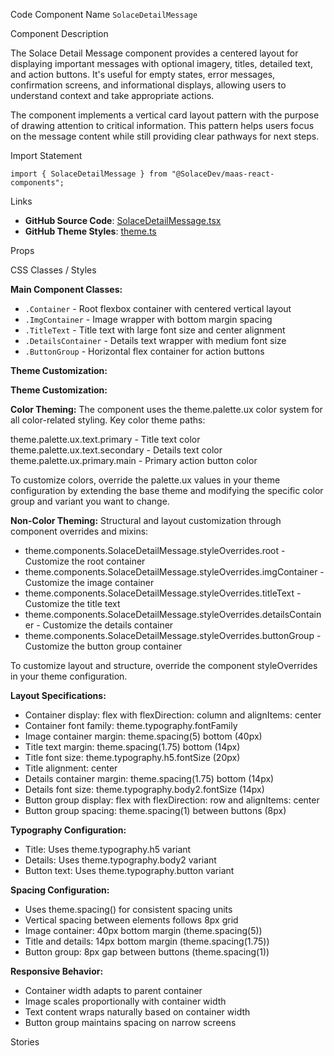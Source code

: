 
<Meta of={SolaceDetailMessageStories} />

<Title>Detail Message</Title>

<Description of={SolaceDetailMessageStories} />

<Subtitle>Code Component Name</Subtitle>
`SolaceDetailMessage`

<Subtitle>Component Description</Subtitle>

The Solace Detail Message component provides a centered layout for displaying important messages with optional imagery, titles, detailed text, and action buttons. It's useful for empty states, error messages, confirmation screens, and informational displays, allowing users to understand context and take appropriate actions.

The component implements a vertical card layout pattern with the purpose of drawing attention to critical information. This pattern helps users focus on the message content while still providing clear pathways for next steps.

<Subtitle>Import Statement</Subtitle>

```tsx
import { SolaceDetailMessage } from "@SolaceDev/maas-react-components";
```

<Subtitle>Links</Subtitle>

- **GitHub Source Code**: [SolaceDetailMessage.tsx](https://github.com/SolaceDev/maas-react-components/blob/main/src/components/SolaceDetailMessage.tsx)
- **GitHub Theme Styles**: <a href="https://github.com/SolaceDev/maas-react-components/blob/main/src/resources/theme.ts" target="_blank">theme.ts</a>

<Subtitle>Props</Subtitle>

<ArgTypes of={SolaceDetailMessageStories} />

<Subtitle>CSS Classes / Styles</Subtitle>

**Main Component Classes:**

- `.Container` - Root flexbox container with centered vertical layout
- `.ImgContainer` - Image wrapper with bottom margin spacing
- `.TitleText` - Title text with large font size and center alignment
- `.DetailsContainer` - Details text wrapper with medium font size
- `.ButtonGroup` - Horizontal flex container for action buttons

**Theme Customization:**

**Theme Customization:**

**Color Theming:**
The component uses the theme.palette.ux color system for all color-related styling. Key color theme paths:

<div style={{ display: "flex", alignItems: "center", margin: "8px 0" }}>
	<div
		style={{
			width: "16px",
			height: "16px",
			backgroundColor: "#000000",
			border: "1px solid rgba(0,0,0,0.2)",
			borderRadius: "3px",
			marginRight: "8px"
		}}
	></div>
	<span>theme.palette.ux.text.primary - Title text color</span>
</div>
<div style={{ display: "flex", alignItems: "center", margin: "8px 0" }}>
	<div
		style={{
			width: "16px",
			height: "16px",
			backgroundColor: "#666666",
			border: "1px solid rgba(0,0,0,0.2)",
			borderRadius: "3px",
			marginRight: "8px"
		}}
	></div>
	<span>theme.palette.ux.text.secondary - Details text color</span>
</div>
<div style={{ display: "flex", alignItems: "center", margin: "8px 0" }}>
	<div
		style={{
			width: "16px",
			height: "16px",
			backgroundColor: "#1976D2",
			border: "1px solid rgba(0,0,0,0.2)",
			borderRadius: "3px",
			marginRight: "8px"
		}}
	></div>
	<span>theme.palette.ux.primary.main - Primary action button color</span>
</div>

To customize colors, override the palette.ux values in your theme configuration by extending the base theme and modifying the specific color group and variant you want to change.

**Non-Color Theming:**
Structural and layout customization through component overrides and mixins:

- theme.components.SolaceDetailMessage.styleOverrides.root - Customize the root container
- theme.components.SolaceDetailMessage.styleOverrides.imgContainer - Customize the image container
- theme.components.SolaceDetailMessage.styleOverrides.titleText - Customize the title text
- theme.components.SolaceDetailMessage.styleOverrides.detailsContainer - Customize the details container
- theme.components.SolaceDetailMessage.styleOverrides.buttonGroup - Customize the button group container

To customize layout and structure, override the component styleOverrides in your theme configuration.

**Layout Specifications:**

- Container display: flex with flexDirection: column and alignItems: center
- Container font family: theme.typography.fontFamily
- Image container margin: theme.spacing(5) bottom (40px)
- Title text margin: theme.spacing(1.75) bottom (14px)
- Title font size: theme.typography.h5.fontSize (20px)
- Title alignment: center
- Details container margin: theme.spacing(1.75) bottom (14px)
- Details font size: theme.typography.body2.fontSize (14px)
- Button group display: flex with flexDirection: row and alignItems: center
- Button group spacing: theme.spacing(1) between buttons (8px)

**Typography Configuration:**

- Title: Uses theme.typography.h5 variant
- Details: Uses theme.typography.body2 variant
- Button text: Uses theme.typography.button variant

**Spacing Configuration:**

- Uses theme.spacing() for consistent spacing units
- Vertical spacing between elements follows 8px grid
- Image container: 40px bottom margin (theme.spacing(5))
- Title and details: 14px bottom margin (theme.spacing(1.75))
- Button group: 8px gap between buttons (theme.spacing(1))

**Responsive Behavior:**

- Container width adapts to parent container
- Image scales proportionally with container width
- Text content wraps naturally based on container width
- Button group maintains spacing on narrow screens

<Subtitle>Stories</Subtitle>

<CustomStories />
